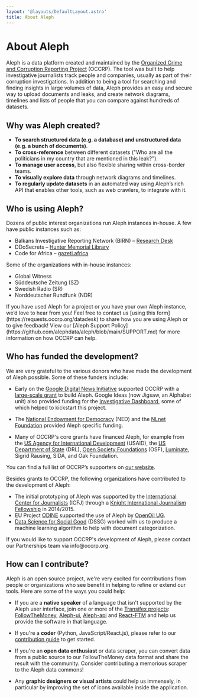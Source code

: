 ```yaml
---
layout: '@layouts/DefaultLayout.astro'
title: About Aleph
---
```


# About Aleph

Aleph is a data platform created and maintained by the <a href="https://occrp.org">Organized Crime and Corruption Reporting Project</a> (OCCRP). The tool was built to help investigative journalists track people and companies, usually as part of their corruption investigations. In addition to being a tool for searching and finding insights in large volumes of data, Aleph provides an easy and secure way to upload documents and leaks, and create network diagrams, timelines and lists of people that you can compare against hundreds of datasets. 

## Why was Aleph created?

* **To search structured data (e.g. a database) and unstructured data (e.g. a bunch of documents)**.
* **To cross-reference** between different datasets ("Who are all the politicians in my country that are mentioned in this leak?").
* **To manage user access**, but also flexible sharing within cross-border teams.
* **To visually explore data** through network diagrams and timelines.
* **To regularly update datasets** in an automated way using Aleph’s rich API that enables other tools, such as web crawlers, to integrate with it.

## Who is using Aleph?

Dozens of public interest organizations run Aleph instances in-house. A few have public instances such as:

* Balkans Investigative Reporting Network (BIRN) – [Research Desk](https://source.bird.tools/)
* DDoSecrets – [Hunter Memorial Library](https://hunter.ddosecrets.com/)
* Code for Africa – [gazeti.africa](https://gazeti.africa/)

Some of the organizations with in-house instances:

* Global Witness
* Süddeutsche Zeitung (SZ)
* Swedish Radio (SR)
* Norddeutscher Rundfunk (NDR)

<Callout>
  If you have used Aleph for a project or you have your own Aleph instance, we’d love to hear from you! Feel free to contact us [using this form](https://requests.occrp.org/datadesk) to share how you are using Aleph or to give feedback! View our [Aleph Support Policy](https://github.com/alephdata/aleph/blob/main/SUPPORT.md) for more information on how OCCRP can help.
</Callout>

## Who has funded the development?

We are very grateful to the various donors who have made the development of Aleph possible. Some of these funders include:

* Early on the [Google Digital News Initiative](https://newsinitiative.withgoogle.com/) supported OCCRP with a [large-scale grant](https://newsinitiative.withgoogle.com/dnifund/dni-projects/turnkey-data-platform-investigative-teams/) to build Aleph. Google Ideas (now Jigsaw, an Alphabet unit) also provided funding for the [Investigative Dashboard](https://id.occrp.org/), some of which helped to kickstart this project.

* The [National Endowment for Democracy](https://www.ned.org/) (NED) and the [NLnet Foundation](https://nlnet.nl/) provided Aleph specific funding.

* Many of OCCRP's core grants have financed Aleph, for example from the [US Agency for International Development](https://www.usaid.gov/) (USAID), the [US Department of State](https://www.state.gov/bureaus-offices/under-secretary-for-civilian-security-democracy-and-human-rights/bureau-of-democracy-human-rights-and-labor/) (DRL), [Open Society Foundations](https://www.opensocietyfoundations.org/) (OSF), [Luminate](https://www.luminategroup.com/), Sigrid Rausing, SIDA, and Oak Foundation.

You can find a full list of OCCRP’s supporters on [our website](https://www.occrp.org/en/aboutus/who-supports-our-work).

Besides grants to OCCRP, the following organizations have contributed to the development of Aleph:

* The initial prototyping of Aleph was supported by the [International Center for Journalists](https://www.icfj.org/) (ICFJ) through a [Knight International Journalism Fellowship](https://www.icfj.org/our-work/knight/profiles/friedrich-lindenberg) in 2014/2015.
* EU Project [ODINE](https://opendataincubator.eu/) supported the use of Aleph by [OpenOil UG](https://opendataincubator.eu/category/openoil/).
* [Data Science for Social Good](https://www.dssgfellowship.org/) (DSSG) worked with us to produce a machine learning algorithm to help with document categorization.

<Callout>
  If you would like to support OCCRP's development of Aleph, please contact our Partnerships team via info@occrp.org.
</Callout>

## How can I contribute?

Aleph is an open source project, we're very excited for contributions from people or organizations who see benefit in helping to refine or extend our tools. Here are some of the ways you could help:

* If you are a **native speaker** of a language that isn't supported by the Aleph user interface, join one or more of the [Transifex projects](https://explore.transifex.com/aleph/): [FollowTheMoney](https://explore.transifex.com/aleph/followthemoney), [Aleph-ui](https://explore.transifex.com/aleph/aleph-ui), [Aleph-api](https://explore.transifex.com/aleph/aleph-api) and [React-FTM](https://explore.transifex.com/aleph/react-ftm) and help us provide the software in that language.

* If you're a **coder** (Python, JavaScript/React.js), please refer to our [contribution guide](https://github.com/alephdata/aleph/blob/main/CONTRIBUTING.md) to get started.

* If you're an **open data enthusiast** or data scraper, you can convert data from a public source to our FollowTheMoney data format and share the result with the community. Consider contributing a memorious scraper to the Aleph data commons!

* Any **graphic designers or visual artists** could help us immensely, in particular by improving the set of icons available inside the application.
